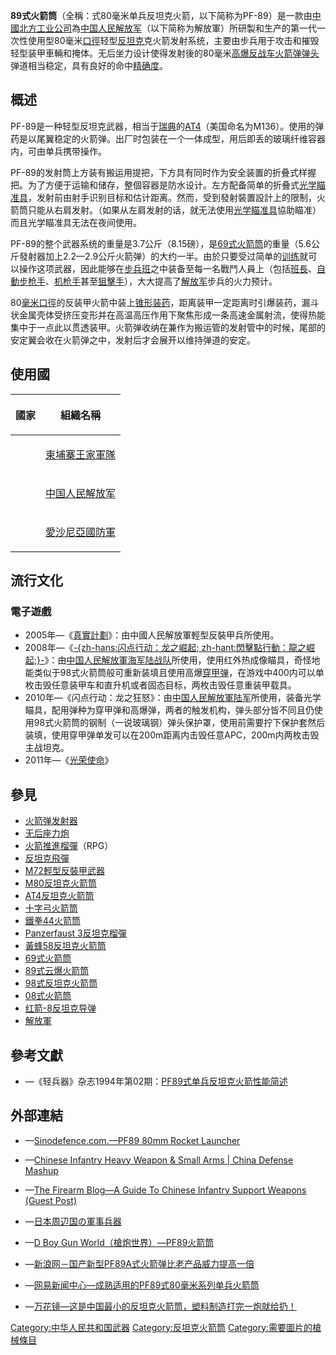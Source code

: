 {{noteTA
|G1=軍事
|G2=長度單位
|G3=Firearms
|1=zh:坦克;zh-hans:坦克;zh-hant:坦克;zh-cn:坦克;zh-tw:戰車;zh-hk:坦克;
}}
{{Infobox Weapon
|name= PF-89式单兵反坦克火箭<br />{{Lang|en|PF89-80-1}}
|image= 
|image_size= 300px
|caption= 
|origin= {{flagcountry|PRC}}
|type= [[火箭弹发射器|火箭弹发射器]]
<!-- Type selection -->
|is_ranged= yes
|is_bladed= 
|is_explosive= yes
|is_artillery=  yes
|is_vehicle= 
|is_missile= 
|is_UK= 
<!-- Service history -->
|service= 1993年—
|used_by= 參見[[#使用國|使用國]]
|wars= 
<!-- Production history -->
|designer= [[中国兵器工业集团|中国北方工业公司]]
|design_date= 1984—1993年
|manufacturer= 中国北方工业公司
|unit_cost= 
|production_date= 1993年—
|number= 
|variants= <div class="NavFrame collapsed" style="color: black; background-color: #FFFFFF; margin: 0 auto; padding: 0 10px; text-align: left;"><div class="NavHead" style="background-color: #FFFFFF; margin: 0 auto; padding: 0 10px; font-weight:normal;"></div><div class="NavContent" style="background-color: #FFFFFF; margin: 0 auto; padding: 0 10px;">
* PF-89-80-1式火箭筒
* PF-89A式火箭筒
* PF-89B式火箭筒
* [[89式云爆火箭筒|WPF89-1式火箭筒]]
* WPF89-2式火箭筒
</div>
</div>
<!-- General specifications -->
|spec_label= 
|weight= <div class="NavFrame collapsed" style="color: black; background-color: #FFFFFF; margin: 0 auto; padding: 0 10px; text-align: left;"><div class="NavHead" style="background-color: #FFFFFF; margin: 0 auto; padding: 0 10px; font-weight:normal;"></div><div class="NavContent" style="background-color: #FFFFFF; margin: 0 auto; padding: 0 10px;">
* PF-89：
** [[火箭弹|火箭弹]]：1.85[[千克|公斤]]（4.08[[磅|磅]]）
** 发射器：1.85公斤（4.08磅）
** [[彈藥|火箭弹]]连发射器：3.7公斤（8.15磅）
* PF-89A：
** 火箭弹：2.35公斤（5.18磅）
** 发射器：1.85公斤（4.08磅）
** 火箭弹连发射器：4.2公斤（9.26磅）
* PF-89B：
** 火箭弹：2.5公斤（5.51磅）
** 发射器：2.2公斤（4.85磅）
** 火箭弹连发射器：4.7公斤（10.36磅）
</div>
</div>
|length= <div class="NavFrame collapsed" style="color: black; background-color: #FFFFFF; margin: 0 auto; padding: 0 10px; text-align: left;"><div class="NavHead" style="background-color: #FFFFFF; margin: 0 auto; padding: 0 10px; font-weight:normal;"></div><div class="NavContent" style="background-color: #FFFFFF; margin: 0 auto; padding: 0 10px;">
* 勤务状态：900[[毫米|毫米]]（35.43[[英寸|英寸]]）
* 战斗状态：880毫米（34.65英吋）
</div>
</div>
|part_length= 
|width= 
|height= 
|diameter= 
|crew=  
<!-- Ranged weapon specifications --> 
|cartridge= 80×900毫米火箭弹
|caliber= 80毫米（3.15英吋）
|barrels= 
|action= 手動
|mode= {{Link-en|單發|Single-shot}}
|rate= 5—7發／分鐘（需要抛弃发射后的火箭筒）
|velocity= <div class="NavFrame collapsed" style="color: black; background-color: #FFFFFF; margin: 0 auto; padding: 0 10px; text-align: left;"><div class="NavHead" style="background-color: #FFFFFF; margin: 0 auto; padding: 0 10px; font-weight:normal;"></div><div class="NavContent" style="background-color: #FFFFFF; margin: 0 auto; padding: 0 10px;">
* PF-89：146.91[[米每秒|米／秒]]（482[[英尺每秒|英尺／秒]]）
* PF-89B：140米／秒（459.32英尺／秒）
</div>
</div>
|range= <div class="NavFrame collapsed" style="color: black; background-color: #FFFFFF; margin: 0 auto; padding: 0 10px; text-align: left;"><div class="NavHead" style="background-color: #FFFFFF; margin: 0 auto; padding: 0 10px; font-weight:normal;"></div><div class="NavContent" style="background-color: #FFFFFF; margin: 0 auto; padding: 0 10px;">
* PF-89：199.95[[米_(单位)|公尺]]（218.67[[码|码]]，656[[英尺|英尺]]）
* PF-89A：180公尺（196.85码，590.55英尺）
</div>
</div>
|max_range= <div class="NavFrame collapsed" style="color: black; background-color: #FFFFFF; margin: 0 auto; padding: 0 10px; text-align: left;"><div class="NavHead" style="background-color: #FFFFFF; margin: 0 auto; padding: 0 10px; font-weight:normal;"></div><div class="NavContent" style="background-color: #FFFFFF; margin: 0 auto; padding: 0 10px;">
* PF-89：400公尺（437.45码，1,312.34英尺）
* PF-89A：1,000公尺（1,093.61码，3,280.84英尺，0.62[[英里|英里]]）
</div>
</div>
|feed= 单发，用完即弃
|sights= [[瞄準鏡|光学瞄准具]]
<!-- Artillery specifications -->
|breech= 
|recoil= 无后坐力设计
|carriage= 单兵携带或发射
|elevation= 
|traverse= 
<!-- Explosive specifications --> 
|filling= 8701炸药
|detonation= 电-6B（DRD-06B）压电和惯性两用引信
|yield= <div class="NavFrame collapsed" style="color: black; background-color: #FFFFFF; margin: 0 auto; padding: 0 10px; text-align: left;"><div class="NavHead" style="background-color: #FFFFFF; margin: 0 auto; padding: 0 10px; font-weight:normal;"></div><div class="NavContent" style="background-color: #FFFFFF; margin: 0 auto; padding: 0 10px;">
* PF-89：
** 垂直鋼板：630毫米
** 65[[度_(角)|°]]傾斜鋼板：180毫米
* PF-89A：
** 60°傾斜鋼板：20毫米
** 混凝土加固位置：300毫米
</div>
</div>
<!-- 車輛/飛彈 規格 -->
|armour= 
|primary_armament= 
|secondary_arament= 
|engine= 
|engine_power= 
|transmission= 
|payload_capacity= 
|fuel_capacity= 
|pw_ratio= 
|suspension= 
|clearance= 
|vehicle_range= 
|speed= 
|guidance= 
|steering= 
<!-- missiles only -->
|wingspan= 
|propellant= 
|ceiling= 
|altitude= 
|depth= 
|boost= 
|accuracy= 
|launch_platform= 
|transport= 
}}

'''89式火箭筒'''（全稱：{{Lang|en|PF-89}}式80毫米单兵反坦克火箭，以下简称为PF-89）是一款由[[中華人民共和國|中國]][[中国兵器工业集团|北方工业公司]]為[[中国人民解放军|中国人民解放军]]（以下简称为解放軍）所研製和生产的第一代一次性使用型80毫米[[口徑|口徑]]轻型[[反坦克武器|反坦克]]克火箭发射系统，主要由步兵用于攻击和摧毁轻型装甲車輛和掩体。无后坐力设计使得发射後的80毫米[[高爆反坦克彈|高爆反战车火箭弹弹头]]弹道相当稳定，具有良好的命中[[测量精度|精确度]]。

== 概述 ==
PF-89是一种轻型反坦克武器，相当于[[瑞典|瑞典]]的[[AT4反坦克火箭筒|AT4]]（美国命名为M136）。使用的弹药是以尾翼稳定的火箭弹。出厂时包装在一个一体成型，用后即丢的玻璃纤维容器内，可由单兵携带操作。

PF-89的发射筒上方装有搬运用提把，下方具有同时作为安全装置的折叠式样握把。为了方便于运输和储存，整個容器是防水设计。左方配备简单的折叠式[[瞄準鏡|光学瞄准具]]，发射前由射手识别目标和估计距离。然而，受到發射裝置設計上的限制，火箭筒只能从右肩发射。（如果从左肩发射的话，就无法使用[[瞄準鏡|光学瞄准具]]協助瞄准）而且光学瞄准具无法在夜间使用。

PF-89的整个武器系统的重量是3.7公斤（8.15磅），是[[69式火箭筒|69式火箭筒]]的重量（5.6公斤發射器加上2.2—2.9公斤火箭弹）的大约一半。由於只要受过简单的[[训练|训练]]就可以操作这项武器，因此能够在[[步兵班|步兵班]]之中装备至每一名戰鬥人員上（包括[[班長|班長]]、[[步枪手|自動步枪手]]、[[机枪手|机枪手]]甚至[[狙擊手|狙擊手]]），大大提高了[[中国人民解放军|解放军]]步兵的火力预计。

80[[毫米|毫米]][[口徑|口徑]]的反装甲火箭中装上[[锥形装药|锥形装药]]，距离装甲一定距离时引爆装药，漏斗状金属壳体受挤压变形并在高温高压作用下聚焦形成一条高速金属射流，使得热能集中于一点此以贯透装甲。火箭弹收纳在兼作为搬运管的发射管中的时候，尾部的安定翼会收在火箭弹之中，发射后才会展开以维持弹道的安定。

== 使用國 ==
{| border="1" cellpadding="4" cellspacing="0" style="margin: 1em 1em 1em 0; background: #f9f9f9; border: 1px #aaa solid; border-collapse: collapse; font-size: 95%;"
|-
! 國家
! 組織名稱
|-
| {{flagcountry|Cambodia}}
| [[柬埔寨軍事|柬埔寨王家軍隊]]
|-
| {{flagcountry|People's Republic of China}}
| [[中国人民解放军|中国人民解放军]]
|-
| {{flagcountry|Estonia}}
| [[愛沙尼亞軍事|愛沙尼亞國防軍]]
|}

== 流行文化 ==
=== 電子遊戲 ===
* 2005年—《[[真實計劃|真實計劃]]》：由中國人民解放軍輕型反裝甲兵所使用。
* 2008年—《[[闪点行动：龙之崛起|-{zh-hans:闪点行动：龙之崛起; zh-hant:閃擊點行動：龍之崛起;}-]]》：由[[中国人民解放軍海军陆战队|中国人民解放軍海军陆战队]]所使用，使用红外热成像瞄具，奇怪地能类似于98式火箭筒般可重新装填且使用高爆[[穿甲弹|穿甲弹]]，在游戏中400内可以单枚击毁任意装甲车和直升机或者固态目标，两枚击毁任意重装甲载具。
* 2010年—《闪点行动：龙之狂怒》：由[[中国人民解放軍陆军|中国人民解放軍陆军]]所使用，装备光学瞄具，配用弹种为穿甲弹和高爆弹，两者的触发机构，弹头部分皆不同且仍使用98式火箭筒的钢制（一说玻璃钢）弹头保护罩，使用前需要拧下保护套然后装填，使用穿甲弹单发可以在200m距离内击毁任意APC，200m内两枚击毁主战坦克。
* 2011年—《[[光荣使命|光荣使命]]》

== 參見 ==
* [[火箭弹发射器|火箭弹发射器]]
* [[无后座力炮|无后座力炮]]
* [[火箭推進榴彈|火箭推進榴彈]]（RPG）
* [[反坦克飛彈|反坦克飛彈]]
* [[M72輕型反裝甲武器|M72輕型反裝甲武器]]
* [[M80反坦克火箭筒|M80反坦克火箭筒]]
* [[AT4反坦克火箭筒|AT4反坦克火箭筒]]
* [[十字弓火箭筒|十字弓火箭筒]]
* [[鐵拳44火箭筒|鐵拳44火箭筒]]
* [[Panzerfaust_3反坦克榴彈|Panzerfaust 3反坦克榴彈]]
* [[黃蜂58反坦克火箭筒|黃蜂58反坦克火箭筒]]
* [[69式火箭筒|69式火箭筒]]
* [[89式云爆火箭筒|89式云爆火箭筒]]
* [[98式反坦克火箭筒|98式反坦克火箭筒]]
* [[08式火箭筒|08式火箭筒]]
* [[红箭-8反坦克导弹|红箭-8反坦克导弹]]
* [[中国人民解放军|解放軍]]

== 參考文獻 ==
* {{zh-hans icon}}—《轻兵器》杂志1994年第02期：[http://mall.cnki.net/magazine/Article/QBQI199402000.htm PF89式单兵反坦克火箭性能简述]{{Wayback|url=http://mall.cnki.net/magazine/Article/QBQI199402000.htm |date=20141106180708 }}

== 外部連結 ==
* {{en icon}}—[https://web.archive.org/web/20070819201201/http://www.sinodefence.com/army/small_arms/pf89.asp Sinodefence.com.—PF89 80mm Rocket Launcher]
* {{en icon}}—[https://web.archive.org/web/20150212024012/http://www.china-defense-mashup.com/chinas-arsenal/chinese-infantry-heavy-weapon-small-arms Chinese Infantry Heavy Weapon & Small Arms | China Defense Mashup]
* {{en icon}}—[http://www.thefirearmblog.com/blog/2014/08/18/guide-chinese-infantry-support-weapons-guest-post/ The Firearm Blog—A Guide To Chinese Infantry Support Weapons (Guest Post)]{{Wayback|url=http://www.thefirearmblog.com/blog/2014/08/18/guide-chinese-infantry-support-weapons-guest-post/ |date=20140822105150 }}
* {{ja icon}}—[http://seesaawiki.jp/w/namacha2/d/89%bc%b080mm%c2%d0%c0%ef%bc%d6%a5%ed%a5%b1%a5%c3%a5%c8%a5%e9%a5%f3%a5%c1%a5%e3%a1%bc%a1%caPF%2d89%a1%cb 日本周辺国の軍事兵器]{{Wayback|url=http://seesaawiki.jp/w/namacha2/d/89%bc%b080mm%c2%d0%c0%ef%bc%d6%a5%ed%a5%b1%a5%c3%a5%c8%a5%e9%a5%f3%a5%c1%a5%e3%a1%bc%a1%caPF%2d89%a1%cb |date=20190918223259 }}
* {{zh-hans icon}}—[http://pewpewpew.work/china/rl/pf89/pf89.htm D Boy Gun World（槍炮世界）—PF89火箭筒]{{Wayback|url=http://pewpewpew.work/china/rl/pf89/pf89.htm |date=20190906092222 }}
* {{zh-hans icon}}—[http://jczs.news.sina.com.cn/p/2007-03-06/0729433654.html 新浪网－国产新型PF89A式火箭弹比老产品威力提高一倍]{{Wayback|url=http://jczs.news.sina.com.cn/p/2007-03-06/0729433654.html |date=20150402152027 }}
* {{zh-hans icon}}—[http://war.news.163.com/09/0724/00/5EUS8IS000011232.html 网易新闻中心—成熟适用的PF89式80毫米系列单兵火箭筒]{{Wayback|url=http://war.news.163.com/09/0724/00/5EUS8IS000011232.html |date=20110629203132 }}
* {{zh-hans icon}}—[https://web.archive.org/web/20160822060135/http://www.wanhuajing.com/d161000 万花镜—这是中国最小的反坦克火箭筒，塑料制造打完一炮就给扔！]

{{中国人民解放军现役单兵武器及弹药}}

{{DEFAULTSORT:PF-89}}
[[Category:中华人民共和国武器|Category:中华人民共和国武器]]
[[Category:反坦克火箭筒|Category:反坦克火箭筒]]
[[Category:需要圖片的槍械條目|Category:需要圖片的槍械條目]]